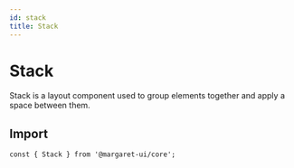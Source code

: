 ```yaml
---
id: stack
title: Stack
---
```



# Stack

Stack is a layout component used to group elements together and apply a space between them.

## Import

```shell
const { Stack } from '@margaret-ui/core';
```

<Props>
  <Props.Prop name="direction" type="ResponsiveFlexDirection" />
  <Props.Prop name="alignX" type="ResponsiveAlignItemsOrJustifyContent" />
  <Props.Prop name="alignY" type="ResponsiveAlignItemsOrJustifyContent" />
  <Props.Prop name="gap" type="ResponsiveSpacing" />
  <Props.Prop name="wrap" type={`"noWrap" | "wrap" | "wrapReverse"`} />
</Props>

